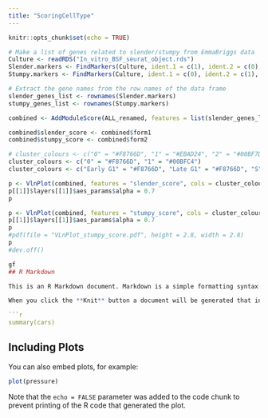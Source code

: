 ---
title: "ScoringCellType"
---

```{r setup, include=FALSE}
knitr::opts_chunk$set(echo = TRUE)

# Make a list of genes related to slender/stumpy from EmmaBriggs data
Culture <- readRDS("In_vitro_BSF_seurat_object.rds")
Slender.markers <- FindMarkers(Culture, ident.1 = c(1), ident.2 = c(0), min.pct = 0.5, only.pos = TRUE)
Stumpy.markers <- FindMarkers(Culture, ident.1 = c(0), ident.2 = c(1), min.pct = 0.5, only.pos = TRUE)

# Extract the gene names from the row names of the data frame
slender_genes_list <- rownames(Slender.markers)
stumpy_genes_list <- rownames(Stumpy.markers)

combined <- AddModuleScore(ALL_renamed, features = list(slender_genes_list, stumpy_genes_list), name = "form", assay = "RNA")

combined$slender_score <- combined$form1
combined$stumpy_score <- combined$form2

# cluster_colours <- c("0" = "#F8766D", "1" = "#EBAD24", "2" = "#00BF7D", "3" = "#00B0F6", "4" = "#BA40F8")
cluster_colours <- c("0" = "#F8766D", "1" = "#00BFC4")
cluster_colours <- c("Early G1" = "#F8766D", "Late G1" = "#F8766D", "S" = "#F8766D", "G2M" = "#F8766D", "Stumpy" = "#00C19A")

p <- VlnPlot(combined, features = "slender_score", cols = cluster_colours, pt.size = 0) +theme(axis.text.x = element_text(angle = 0, hjust = 0.5), axis.title.x = element_blank()) + guides(fill=FALSE)
p[[1]]$layers[[1]]$aes_params$alpha = 0.7
p

p <- VlnPlot(combined, features = "stumpy_score", cols = cluster_colours, pt.size = 0) +theme(axis.text.x = element_text(angle = 0, hjust = 0.5), axis.title.x = element_blank()) + guides(fill=FALSE)
p[[1]]$layers[[1]]$aes_params$alpha = 0.7
p
#pdf(file = "VLnPlot_stumpy_score.pdf", height = 2.8, width = 2.8)
p
#dev.off()
```

```{r setup, include=FALSE}
gf
## R Markdown

This is an R Markdown document. Markdown is a simple formatting syntax for authoring HTML, PDF, and MS Word documents. For more details on using R Markdown see <http://rmarkdown.rstudio.com>.

When you click the **Knit** button a document will be generated that includes both content as well as the output of any embedded R code chunks within the document. You can embed an R code chunk like this:

```{r cars}
summary(cars)
```

## Including Plots

You can also embed plots, for example:

```{r pressure, echo=FALSE}
plot(pressure)
```

Note that the `echo = FALSE` parameter was added to the code chunk to prevent printing of the R code that generated the plot.
